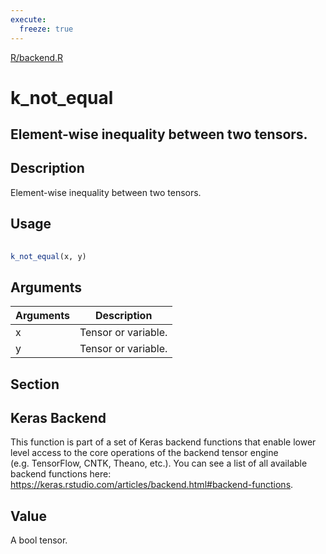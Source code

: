 ```yaml
---
execute:
  freeze: true
---
```


[R/backend.R](https://github.com/rstudio/keras//blob/main/R/backend.R#L1848) 

# k_not_equal

## Element-wise inequality between two tensors.

## Description
 Element-wise inequality between two tensors. 


## Usage
```r
 
k_not_equal(x, y) 
```

## Arguments
|Arguments|Description|
|---|---|
| x | Tensor or variable. |
| y | Tensor or variable. |


## Section

## Keras Backend

   This function is part of a set of Keras backend functions that enable lower level access to the core operations of the backend tensor engine (e.g. TensorFlow, CNTK, Theano, etc.).  You can see a list of all available backend functions here: [https://keras.rstudio.com/articles/backend.html#backend-functions](https://keras.rstudio.com/articles/backend.html#backend-functions). 

## Value
 A bool tensor. 




